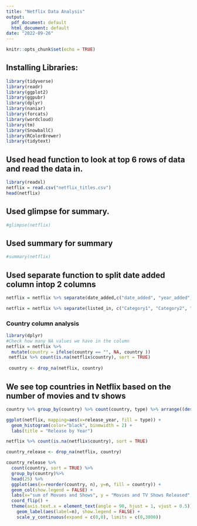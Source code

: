 ```yaml
---
title: "Netflix Data Analysis"
output:
  pdf_document: default
  html_document: default
date: "2022-09-26"
---
```


```r
knitr::opts_chunk$set(echo = TRUE)
```


## Installing Libraries:



```r
library(tidyverse)
library(readr)
library(ggplot2)
library(ggpubr)
library(dplyr)
library(naniar)
library(forcats)
library(wordcloud)
library(tm)
library(SnowballC)
library(RColorBrewer)
library(tidytext)

```

## Used head function to look at top 6 rows of data and read the data in.

```r
library(readxl)
netflix = read.csv("netflix_titles.csv")
head(netflix)
```
## Used glimpse for summary.

```r
#glimpse(netflix)
```

## Used summary for summary
```r
#summary(netflix)
```

## Used separate function  to split date added column intop 2 columns

```r
netflix = netflix %>% separate(date_added,c("date_added", "year_added"), sep = ",")
```

```r
netflix = netflix %>% separate(listed_in, c("Category1", "Category2", "Category3"), sep = ",")
```
### Country column analysis 


```r
library(dplyr)
#Check how many NA values we have in the column
netflix = netflix %>% 
  mutate(country = ifelse(country == "", NA, country ))
 netflix %>% count(is.na(netflix$country), sort = TRUE)
 
 country <- drop_na(netflix, country) 
```

## We see top countries in Netflix based on the number of movies and tv shows

```r
country %>% group_by(country) %>% count(country, type) %>% arrange((desc(n))) %>% head(25)
```

```r
ggplot(netflix, mapping=aes(x=release_year, fill = type)) + 
  geom_histogram(color="black", binmwidth = 2) + 
  labs(title = "Release by Year")
```

```r
netflix %>% count(is.na(netflix$country), sort = TRUE)

country_release <- drop_na(netflix, country)

country_release %>%
  count(country, sort = TRUE) %>%
  group_by(country)%>%
  head(25) %>%
  ggplot(aes(x=reorder(country, n), y=n, fill = country)) +
  geom_col(show.legend = FALSE) +
  labs(x="sum of Movues and Shows", y = "Movies and TV Shows Released", title = "top 25 countries on netflix")  +
  coord_flip() +
  theme(axis.text.x = element_text(angle = 90, hjust = 1, vjust = 0.5)) +
    geom_label(aes(label=n), show.legend = FALSE) + 
    scale_y_continuous(expand = c(0,0), limits = c(0,3000))
```